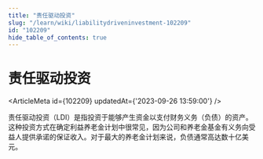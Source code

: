```yaml
---
title: "责任驱动投资"
slug: "/learn/wiki/liabilitydriveninvestment-102209"
id: "102209"
hide_table_of_contents: true
---
```



# 责任驱动投资

<ArticleMeta id={102209} updatedAt={'2023-09-26 13:59:00'} />
<div className='border-solid border-b border-t-0 my-4 border-[var(--ifm-color-gray-300)]' />

责任驱动投资（LDI）是指投资于能够产生资金以支付财务义务（负债）的资产。这种投资方式在确定利益养老金计划中很常见，因为公司和养老金基金有义务向受益人提供承诺的保证收入。对于最大的养老金计划来说，负债通常高达数十亿美元。
